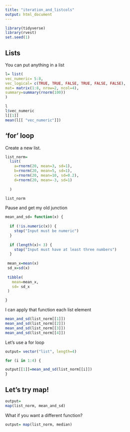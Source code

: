 ```yaml
---
title: "iteration_and_listcols"
output: html_document
---
```


```r
library(tidyverse)
library(rvest)
set.seed(1)
```

## Lists

You can put anything in a list

```r
l= list(
vec_numeric= 5:8,
vec_logical= c(TRUE, TRUE, FALSE, TRUE, FALSE, FALSE),
mat= matrix(1:8, nrow=2, ncol=4),
summary=summary(rnorm(100))
)
```

```r
l
l$vec_numeric
l[[1]]
mean(l[[ "vec_numeric"]])
```

## 'for' loop

Create a new list.

```r
list_norm=
  list(
    a=rnorm(20, mean=3, sd=1),
    b=rnorm(20, mean=5, sd=1),
    c=rnorm(20, mean=10, sd=0.2),
    d=rnorm(20, mean=-3, sd=1)
    
  )
```

```r
list_norm
```

Pause and get my old junction

```r
mean_and_sd= function(x) {
  
  if (!is.numeric(x)) {
    stop("Input must be numeric")
  }
  
  if (length(x)< 3) {
    stop("Input must have at least three numbers")
  }
     
 mean_x=mean(x)
 sd_x=sd(x)
 
 tibble(
   mean=mean_x,
   sd= sd_x
 )

}
```
I can apply that function each list element
```r
mean_and_sd(list_norm[[1]])
mean_and_sd(list_norm[[2]])
mean_and_sd(list_norm[[3]])
mean_and_sd(list_norm[[4]])

```
Let's use a for loop

```r
output= vector("list", length=4)

for (i in 1:4) {

output[[1]]=mean_and_sd(list_norm[[i]])
}
```

## Let's try map!

```r
output= 
map(list_norm, mean_and_sd)
```
What if you want a different function?

```r
output= map(list_norm, median)
```

